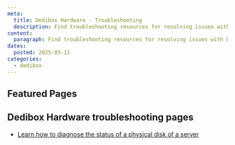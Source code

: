 ```yaml
---
meta:
  title: Dedibox Hardware - Troubleshooting
  description: Find troubleshooting resources for resolving issues with Dedibox Hardware.
content:
  paragraph: Find troubleshooting resources for resolving issues with Dedibox Hardware.
dates:
  posted: 2025-03-11
categories:
  - dedibox
---
```


<ProductHeader
  productName="Dedibox Hardware troubleshooting"
  productLogo="dedibox"
  description="Learn how to fix the most common hardware-related issues with Dedibox servers."
/>

## Featured Pages

<Grid>
    <DefaultCard
      title="Dedibox FAQ"
      description="General info on Dedibox servers."
      url="/faq/dedibox/"
      label="See more"
    />
    <DefaultCard
      title="Diagnosis of a failing disk"
      description="Check the status of a server disk."
      url="/dedibox-hardware/troubleshooting/diagnose-defective-disk/"
      label="See more"
    />
</Grid>

## Dedibox Hardware troubleshooting pages

- [Learn how to diagnose the status of a physical disk of a server](/dedibox-hardware/troubleshooting/diagnose-defective-disk)